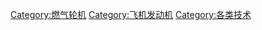 {{main|燃气涡轮发动机}}

[[Category:燃气轮机|Category:燃气轮机]]
[[Category:飞机发动机|Category:飞机发动机]]
[[Category:各类技术|Category:各类技术]]